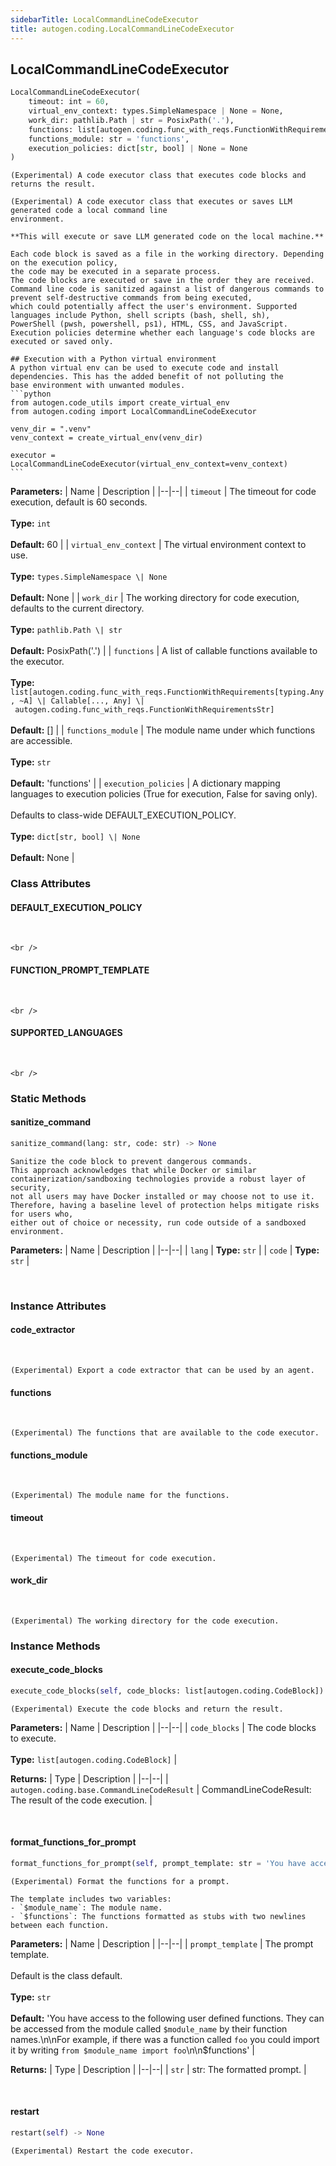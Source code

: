 ```yaml
---
sidebarTitle: LocalCommandLineCodeExecutor
title: autogen.coding.LocalCommandLineCodeExecutor
---
```

<h2 id="autogen.coding.LocalCommandLineCodeExecutor" class="doc doc-heading">
    <code class="doc-symbol doc-symbol-heading doc-symbol-class"></code>
    <span class="doc doc-object-name doc-class-name">LocalCommandLineCodeExecutor</span>
</h2>

```python
LocalCommandLineCodeExecutor(
    timeout: int = 60,
    virtual_env_context: types.SimpleNamespace | None = None,
    work_dir: pathlib.Path | str = PosixPath('.'),
    functions: list[autogen.coding.func_with_reqs.FunctionWithRequirements[typing.Any, ~A] | Callable[..., Any] | autogen.coding.func_with_reqs.FunctionWithRequirementsStr] = [],
    functions_module: str = 'functions',
    execution_policies: dict[str, bool] | None = None
)
```

    (Experimental) A code executor class that executes code blocks and returns the result.
    
    (Experimental) A code executor class that executes or saves LLM generated code a local command line
    environment.
    
    **This will execute or save LLM generated code on the local machine.**
    
    Each code block is saved as a file in the working directory. Depending on the execution policy,
    the code may be executed in a separate process.
    The code blocks are executed or save in the order they are received.
    Command line code is sanitized against a list of dangerous commands to prevent self-destructive commands from being executed,
    which could potentially affect the user's environment. Supported languages include Python, shell scripts (bash, shell, sh),
    PowerShell (pwsh, powershell, ps1), HTML, CSS, and JavaScript.
    Execution policies determine whether each language's code blocks are executed or saved only.
    
    ## Execution with a Python virtual environment
    A python virtual env can be used to execute code and install dependencies. This has the added benefit of not polluting the
    base environment with unwanted modules.
    ```python
    from autogen.code_utils import create_virtual_env
    from autogen.coding import LocalCommandLineCodeExecutor
    
    venv_dir = ".venv"
    venv_context = create_virtual_env(venv_dir)
    
    executor = LocalCommandLineCodeExecutor(virtual_env_context=venv_context)
    ```

<b>Parameters:</b>
| Name | Description |
|--|--|
| `timeout` | The timeout for code execution, default is 60 seconds.<br/><br/>**Type:** `int`<br/><br/>**Default:** 60 |
| `virtual_env_context` | The virtual environment context to use.<br/><br/>**Type:** `types.SimpleNamespace \| None`<br/><br/>**Default:** None |
| `work_dir` | The working directory for code execution, defaults to the current directory.<br/><br/>**Type:** `pathlib.Path \| str`<br/><br/>**Default:** PosixPath('.') |
| `functions` | A list of callable functions available to the executor.<br/><br/>**Type:** `list[autogen.coding.func_with_reqs.FunctionWithRequirements[typing.Any, ~A] \| Callable[..., Any] \| autogen.coding.func_with_reqs.FunctionWithRequirementsStr]`<br/><br/>**Default:** [] |
| `functions_module` | The module name under which functions are accessible.<br/><br/>**Type:** `str`<br/><br/>**Default:** 'functions' |
| `execution_policies` | A dictionary mapping languages to execution policies (True for execution, False for saving only).<br/><br/>Defaults to class-wide DEFAULT_EXECUTION_POLICY.<br/><br/>**Type:** `dict[str, bool] \| None`<br/><br/>**Default:** None |

### Class Attributes

<code class="doc-symbol doc-symbol-heading doc-symbol-attribute"></code>
#### DEFAULT_EXECUTION_POLICY
<br />

    <br />

<code class="doc-symbol doc-symbol-heading doc-symbol-attribute"></code>
#### FUNCTION_PROMPT_TEMPLATE
<br />

    <br />

<code class="doc-symbol doc-symbol-heading doc-symbol-attribute"></code>
#### SUPPORTED_LANGUAGES
<br />

    <br />

### Static Methods

<code class="doc-symbol doc-symbol-heading doc-symbol-method"></code>
#### sanitize_command

```python
sanitize_command(lang: str, code: str) -> None
```

    Sanitize the code block to prevent dangerous commands.
    This approach acknowledges that while Docker or similar
    containerization/sandboxing technologies provide a robust layer of security,
    not all users may have Docker installed or may choose not to use it.
    Therefore, having a baseline level of protection helps mitigate risks for users who,
    either out of choice or necessity, run code outside of a sandboxed environment.

<b>Parameters:</b>
| Name | Description |
|--|--|
| `lang` | **Type:** `str` |
| `code` | **Type:** `str` |

<br />

### Instance Attributes

<code class="doc-symbol doc-symbol-heading doc-symbol-attribute"></code>
#### code_extractor
<br />

    (Experimental) Export a code extractor that can be used by an agent.

<code class="doc-symbol doc-symbol-heading doc-symbol-attribute"></code>
#### functions
<br />

    (Experimental) The functions that are available to the code executor.

<code class="doc-symbol doc-symbol-heading doc-symbol-attribute"></code>
#### functions_module
<br />

    (Experimental) The module name for the functions.

<code class="doc-symbol doc-symbol-heading doc-symbol-attribute"></code>
#### timeout
<br />

    (Experimental) The timeout for code execution.

<code class="doc-symbol doc-symbol-heading doc-symbol-attribute"></code>
#### work_dir
<br />

    (Experimental) The working directory for the code execution.

### Instance Methods

<code class="doc-symbol doc-symbol-heading doc-symbol-method"></code>
#### execute_code_blocks

```python
execute_code_blocks(self, code_blocks: list[autogen.coding.CodeBlock]) -> autogen.coding.base.CommandLineCodeResult
```

    (Experimental) Execute the code blocks and return the result.

<b>Parameters:</b>
| Name | Description |
|--|--|
| `code_blocks` | The code blocks to execute.<br/><br/>**Type:** `list[autogen.coding.CodeBlock]` |

<b>Returns:</b>
| Type | Description |
|--|--|
| `autogen.coding.base.CommandLineCodeResult` | CommandLineCodeResult: The result of the code execution. |

<br />

<code class="doc-symbol doc-symbol-heading doc-symbol-method"></code>
#### format_functions_for_prompt

```python
format_functions_for_prompt(self, prompt_template: str = 'You have access to the following user defined functions. They can be accessed from the module called `$module_name` by their function names.\n\nFor example, if there was a function called `foo` you could import it by writing `from $module_name import foo`\n\n$functions') -> str
```

    (Experimental) Format the functions for a prompt.
    
    The template includes two variables:
    - `$module_name`: The module name.
    - `$functions`: The functions formatted as stubs with two newlines between each function.

<b>Parameters:</b>
| Name | Description |
|--|--|
| `prompt_template` | The prompt template.<br/><br/>Default is the class default.<br/><br/>**Type:** `str`<br/><br/>**Default:** 'You have access to the following user defined functions. They can be accessed from the module called `$module_name` by their function names.\n\nFor example, if there was a function called `foo` you could import it by writing `from $module_name import foo`\n\n$functions' |

<b>Returns:</b>
| Type | Description |
|--|--|
| `str` | str: The formatted prompt. |

<br />

<code class="doc-symbol doc-symbol-heading doc-symbol-method"></code>
#### restart

```python
restart(self) -> None
```

    (Experimental) Restart the code executor.

<br />